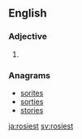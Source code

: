 ==English==

===Adjective===
{{head|en}}

# {{en-superlative of|rosy}}

===Anagrams===
* [[sorites#English|sorites]]
* [[sorties#English|sorties]]
* [[stories#English|stories]]

[[ja:rosiest]]
[[sv:rosiest]]